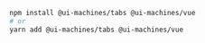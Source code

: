 ```bash
npm install @ui-machines/tabs @ui-machines/vue
# or
yarn add @ui-machines/tabs @ui-machines/vue
```
